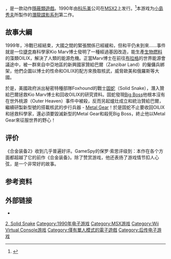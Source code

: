 {{NoteTA
|G1=Games
}}
{{Infobox VG
| title       = 潛龍諜影2 固蛇
| image       = File:Metal Gear 2 (1990) logo.jpg
| caption     = 
| japanese    = メタルギア2 ソリッドスネーク
| english     = Metal Gear 2: Solid Snake
| original    = 
| genre       = [[动作冒险游戏|动作冒险]]，[[隐蔽类游戏|隐蔽类]]
| platforms   = {{collapsible list|title=[[MSX|MSX2]]|[[移动电话|移动电话]]<br/>[[PlayStation_2|PlayStation 2]]<br/>[[Virtual_Console|Wii Virtual Console]]<br/>[[PlayStation_3|PlayStation 3]]<br/>[[Xbox_360|Xbox 360]]<br/>[[PlayStation_Vita|PlayStation Vita]]}}
| developer   = [[科乐美|科乐美]]
| publisher   = 
| director    = [[小島秀夫|小島秀夫]]
| producer    = 
| designer    = 小島秀夫
| writer      = 
| programmer  = 
| composer    = 
| artist      = 
| series      = [[潛龍諜影系列|潛龍諜影系列]]
| engine      = 
| modes       = 
| released    = {{collapsible list|title=1990年7月20日|'''MSX2'''{{vgrelease|JP|1990年7月20日<ref>{{cite journal|title=MSX Magazine|publisher=[[ASCII_Corporation|ASCII]]|issue=1990–08|pages=25–26}}</ref>}}'''移动电话'''{{vgrelease|JP|October 1, 2004}}'''PlayStation 2'''<br />{{vgrelease|JP|December 22, 2005|NA|March 14, 2006|EU|October 6, 2006|AUS|October 13, 2006}}'''Virtual Console'''{{vgrelease|JP|March 30, 2010<ref>{{cite web|url=http://www.konami.jp/products/dl_wii_mg2_msx_vc/|title=メタルギア2 ソリッドスネーク|publisher=[[Konami|Konami]]|accessdate=2015-06-13|archive-date=2018-01-18|archive-url=https://web.archive.org/web/20180118233645/http://www.konami.jp/products/dl_wii_mg2_msx_vc/|dead-url=no}}</ref>}}'''PlayStation 3''' & '''Xbox 360'''<br />{{Video game release|NA|November 8, 2011<!-- broken <ref name="konami.jp"/> -->|JP|November 23, 2011<!-- broken <ref name="Auto6H-1"/> -->|EU|February 3, 2012<!-- broken <ref name="konami.jp"/> -->|AU|February 16, 2012}}'''PlayStation Vita'''<br />{{Video game release|NA|June 12, 2012|JP|June 28, 2012|EU|June 29, 2012|AU|July 5, 2012}}}}
| onlinegame  = 
| shutdown    =
}}
{{vgname|潛龍諜影2 固蛇|ja=メタルギア2 ソリッドスネーク|en=Metal Gear 2: Solid Snake|aka=潛龍諜影2：索利德·史內克、燃烧坦克2}}，是一款动作[[隱蔽類遊戲|隱蔽類遊戲]]。1990年由[[科乐美|科乐美]]公司在[[MSX2|MSX2]]上发行。<ref name="gamefaqs">{{cite web| url = http://www.gamefaqs.com/msx/562988-metal-gear-2-solid-snake/data| title = Release information| publisher = [[GameFAQs|GameFAQs]]| date = | accessdate = 2015-07-24| archive-date = 2018-02-01| archive-url = https://web.archive.org/web/20180201133825/https://www.gamefaqs.com/msx/562988-metal-gear-2-solid-snake/data| dead-url = no}}</ref>本游戏为[[小島秀夫|小島秀夫]]所製作的[[潛龍諜影系列|潛龍諜影系列]]第二作。

== 故事大綱 ==
{{Metal Gear编年史}}
1999年，冷戰已經結束，大國之間的緊張關係已經緩和，但和平仍未到來……事件就是一位[[捷克|捷克]]裔科學家Kio Marv博士發明了一種經過基因改造，能生產[[生物燃料|生物燃料]]的藻類OILIX，解決了人類的能源危機。正當Marv博士在前往[[布拉格|布拉格]]的世界能源會議途中，被一群來自中亞地區的新興國家贊給巴爾（Zanzibar Land）的僱傭兵綁架，他們企圖以博士的性命和OILIX的配方來換取核武，威脅歐美和俄羅斯等大國。

於是，美國政府派出秘密特種部隊Foxhound的戰士[[固蛇|固蛇]]（Solid Snake），潛入贊給巴爾拯救Kio Marv博士和回收OILIX的研究資料。固蛇發現[[裸蛇|Big Boss]]他根本沒有在世外桃源（Outer Heaven）事件中被殺，反而另起爐灶成立和統治贊給巴爾，繼續研製新型號的搭載核武的步行兵器 - [[Metal_Gear_(虛構武器)|Metal Gear]]！於是固蛇不止要收回OILIX和拯救科學家，還必須要毀滅新型的Metal Gear和殺死Big Boss，終止他以Metal Gear來征服世界的野心！

== 评价 ==
《合金装备2》收到几乎普遍好评。GameSpy的保罗·索思评级到：本作在各个方面都超越了它的前作《合金装备》。除了赞赏游戏，他还表扬了游戏情节扣人心弦，是一个非常好的故事。

== 参考资料 ==
{{Reflist}}

== 外部链接 ==
* {{Official|http://www.konami.jp/gs/game/mg2/}}{{ja}}

{{合金装备系列}}

{{DEFAULTSORT:Metal Gear 2, Solid Snake}}
[[Category:潛龍諜影系列電子遊戲|2, Solid Snake]]
[[Category:1990年电子游戏|Category:1990年电子游戏]]
[[Category:MSX游戏|Category:MSX游戏]]
[[Category:Wii_Virtual_Console游戏|Category:Wii Virtual Console游戏]]
[[Category:僅有單人模式的電子遊戲|Category:僅有單人模式的電子遊戲]]
[[Category:后传电子游戏|Category:后传电子游戏]]
